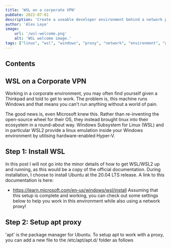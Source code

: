 ```yaml
---
title: 'WSL on a corporate VPN'
pubDate: 2022-07-01
description: 'Create a useable developer environment behind a network proxy.'
author: 'Alex Leye'
image:
    url: '/wsl-welcome.png'
    alt: 'WSL welcome image.'
tags: ["linux", "wsl", "windows", "proxy", "network", "environment", "guide"]
---
```

## Contents


## WSL on a Corporate VPN
Working in a corporate environment, you may often find yourself given a Thinkpad and told to get to work. The problem is, this machine runs Windows and that means you can't run anything without a world of pain. 

The good news is, even Microsoft knew this. Rather than re-inventing the open-source wheel for their OS, they instead brought linux into their ecosystem in a round-about way. Windows Subsystem for Linux (WSL) and in particular WSL2 provide a linux emulation inside your Windows environment by utilising hardware-enabled Hyper-V.

## Step 1: Install WSL
In this post I will not go into the minor details of how to get WSL/WSL2 up and running, as this would be a copy of the official documentation. During installation, I choose to install Ubuntu at the 20.04 LTS release. A link to this documentation is here:
* https://learn.microsoft.com/en-us/windows/wsl/install
Assuming that this setup is complete and working, you can check out some settings below to help you work in this environment while also using a network proxy!

## Step 2: Setup apt proxy
'apt' is the package manager for Ubuntu. To setup apt to work with a proxy, you can add a new file to the /etc/apt/apt.d/ folder as follows
